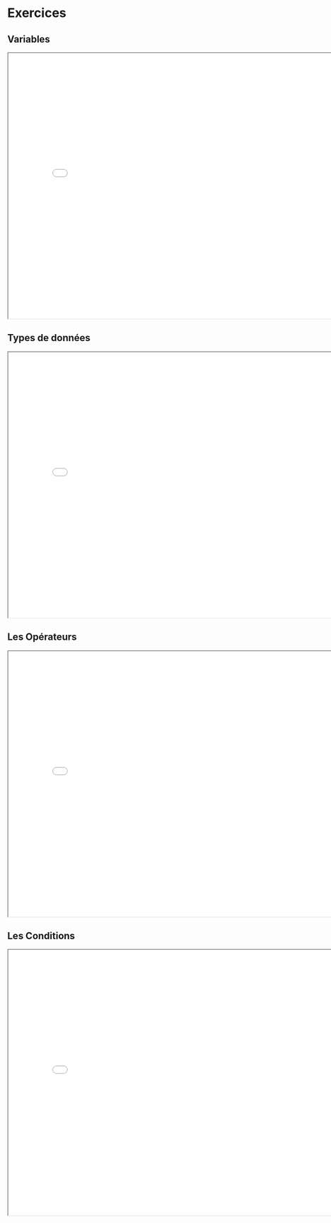 # Exercices

## Variables


<iframe src="example.html" width="800" height="600"></iframe>


## Types de données


<iframe src="exampleT.html" width="800" height="600"></iframe>

## Les Opérateurs

<iframe src="exampleO.html" width="800" height="600"></iframe>

## Les Conditions

<iframe src="exampleC.html" width="800" height="600"></iframe>











